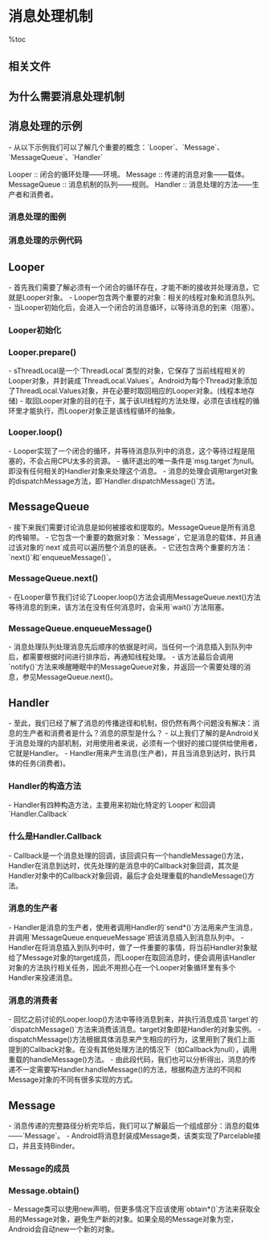 = 消息处理机制 =

%toc

== 相关文件 ==
{{{class="brush:text"
frameworks/base/core/java/android/os/Handler.java
frameworks/base/core/java/android/os/Looper.java
frameworks/base/core/java/android/os/MessageQueue.java
frameworks/base/core/java/android/os/Message.java
}}}

== 为什么需要消息处理机制 ==
{{{class="brush:text"
    在Android中，多个线程互相访问彼此的成员变量，必须加入同步机制，因此引入了消息处理的机制。
例如应用程序启动，主线程绘制UI，并保持一个闭合循环的状态才能使该应用不会退出，这个闭合循环的
状态被抽象成Looper。如果其他线程在执行任务的过程中，要更新UI怎么办？需要一种机制能够插入到当前
闭合循环的UI线程，并执行一些特定的任务，这个机制被抽象成MessageQueue，所有任务以队列的形式存在，
并按照时间顺序排队，顺序执行。如何加入自定义的任务？具体任务是什么？何时加入？需要另一种机制来
提供——Handler。
    非UI线程通过这种机制就能够转换到UI的线程执行，保证了UI更新的安全性和合理性。
}}}

== 消息处理的示例 ==
- 从以下示例我们可以了解几个重要的概念：`Looper`、`Message`、`MessageQueue`、`Handler`

Looper :: 闭合的循环处理——环境。
Message :: 传递的消息对象——载体。
MessageQueue :: 消息机制的队列——规则。
Handler :: 消息处理的方法——生产者和消费者。

=== 消息处理的图例 ===
{{http:pic/framework_handler.png}}

=== 消息处理的示例代码 ===
{{{class="brush:java"
class LooperThread extends Thread {
    public Handler mHandler;

    public void run() {
        // 准备消息循环
        Looper.prepare();
    
        mHandler = new Handler() {
            public void handleMessage(Message msg) {
                // 消息处理
            }
        };
        
        // 发送消息
        mHandler.sendMessage(msg);
    
        // 消息循环
        Looper.loop();
    }
}
}}}

== Looper ==
- 首先我们需要了解必须有一个闭合的循环存在，才能不断的接收并处理消息，它就是Looper对象。
- Looper包含两个重要的对象：相关的线程对象和消息队列。
- 当Looper初始化后，会进入一个闭合的消息循环，以等待消息的到来（阻塞）。

=== Looper初始化 ===
{{{class="brush:java"
private Looper() {
    // 初始化消息队列
    mQueue = new MessageQueue();
    mRun = true;
    mThread = Thread.currentThread();
}
}}}

=== Looper.prepare() ===
- sThreadLocal是一个`ThreadLocal`类型的对象，它保存了当前线程相关的Looper对象，并封装成`ThreadLocal.Values`。Android为每个Thread对象添加了ThreadLocal.Values对象，并在必要时取回相应的Looper对象。(线程本地存储)
- 取回Looper对象的目的在于，属于该UI线程的方法处理，必须在该线程的循环里才能执行，而Looper对象正是该线程循环的抽象。

{{{class="brush:java"
public static final void prepare() {
    if (sThreadLocal.get() != null) {
        throw new RuntimeException("Only one Looper may be created per thread");
    }
    sThreadLocal.set(new Looper());
}
}}}

=== Looper.loop() ===
- Looper实现了一个闭合的循环，并等待消息队列中的消息，这个等待过程是阻塞的，不会占用CPU太多的资源。
- 循环退出的唯一条件是`msg.target`为null。即没有任何相关的Handler对象来处理这个消息。
- 消息的处理会调用target对象的dispatchMessage方法，即`Handler.dispatchMessage()`方法。

{{{class="brush:java"
public static final void loop() {
    Looper me = myLooper();
    MessageQueue queue = me.mQueue;
    while (true) {
        // 该方法会阻塞当前线程
        Message msg = queue.next(); 
        
        if (msg != null) {
            // 当target为null时退出循环
            if (msg.target == null) {
                return;
            }
            
            ......
            
            // 调用target的dispatchMessage()方法
            msg.target.dispatchMessage(msg);
            msg.recycle();
        }
    }
}
}}}

== MessageQueue ==
- 接下来我们需要讨论消息是如何被接收和提取的。MessageQueue是所有消息的传输带。
- 它包含一个重要的数据对象：`Message`，它是消息的载体，并且通过该对象的`next`成员可以遍历整个消息的链表。
- 它还包含两个重要的方法：`next()`和`enqueueMessage()`。

=== MessageQueue.next() ===
- 在Looper章节我们讨论了Looper.loop()方法会调用MessageQueue.next()方法等待消息的到来，该方法在没有任何消息时，会采用`wait()`方法阻塞。

{{{class="brush:java"
final Message next() {
    boolean tryIdle = true;

    while (true) {
        long now;
        Object[] idlers = null;

        // 查询队列中的消息处理时间是否是现在需要处理的，
        // 是则返回该消息，否则返回空。
        synchronized (this) {
            now = SystemClock.uptimeMillis();
            Message msg = pullNextLocked(now);
            if (msg != null) return msg;
            if (tryIdle && mIdleHandlers.size() > 0) {
                idlers = mIdleHandlers.toArray();
            }
        }

        ......

        // 没有消息处理，则等待
        synchronized (this) {
            try {
                if (mMessages != null) {
                    if (mMessages.when-now > 0) {
                        Binder.flushPendingCommands();
                        this.wait(mMessages.when-now);
                    }
                } else {
                    Binder.flushPendingCommands();
                    this.wait();
                }
            }
            catch (InterruptedException e) {
            }
        }
    }
}

final Message pullNextLocked(long now) {
    Message msg = mMessages;
    if (msg != null) {
        if (now >= msg.when) {
            mMessages = msg.next;
            if (Config.LOGV) Log.v(
                "MessageQueue", "Returning message: " + msg);
            return msg;
        }
    }

    return null;
}
}}}

=== MessageQueue.enqueueMessage() ===
- 消息处理队列处理消息先后顺序的依据是时间，当任何一个消息插入到队列中后，都需要根据时间进行排序后，再通知线程处理。
- 该方法最后会调用`notify()`方法来唤醒睡眠中的MessageQueue对象，并返回一个需要处理的消息，参见MessageQueue.next()。

{{{class="brush:java"
final boolean enqueueMessage(Message msg, long when) {
    ......

    // 根据时间进行排序
    synchronized (this) {
        ......

        msg.when = when;
        Message p = mMessages;
        if (p == null || when == 0 || when < p.when) {
            msg.next = p;
            mMessages = msg;
            this.notify();
        } else {
            Message prev = null;
            while (p != null && p.when <= when) {
                prev = p;
                p = p.next;
            }
            msg.next = prev.next;
            prev.next = msg;
            this.notify();
        }
    }
    return true;
}
}}}

== Handler ==
- 至此，我们已经了解了消息的传播途径和机制，但仍然有两个问题没有解决：消息的生产者和消费者是什么？消息的原型是什么？
- 以上我们了解的是Android关于消息处理的内部机制，对用使用者来说，必须有一个很好的接口提供给使用者，它就是Handler。
- Handler用来产生消息(生产者)，并且当消息到达时，执行具体的任务(消费者)。

=== Handler的构造方法 ===
- Handler有四种构造方法，主要用来初始化特定的`Looper`和回调`Handler.Callback`

{{{class="brush:java"
public Handler() {
    ......

    mLooper = Looper.myLooper();
    ......
    mQueue = mLooper.mQueue;
    mCallback = null;
}

public Handler(Callback callback) {
    ......

    mLooper = Looper.myLooper();
    ......
    mQueue = mLooper.mQueue;
    mCallback = callback;
}

public Handler(Looper looper) {
    mLooper = looper;
    mQueue = looper.mQueue;
    mCallback = null;
}

public Handler(Looper looper, Callback callback) {
    mLooper = looper;
    mQueue = looper.mQueue;
    mCallback = callback;
}
}}}

=== 什么是Handler.Callback ===
- Callback是一个消息处理的回调，该回调只有一个handleMessage()方法，Handler在消息到达时，优先处理的是消息中的Callback对象回调，其次是Handler对象中的Callback对象回调，最后才会处理重载的handleMessage()方法。

{{{class="brush:java"
public interface Callback {
    public boolean handleMessage(Message msg);
}
}}}

=== 消息的生产者 ===
- Handler是消息的生产者，使用者调用Handler的`send*()`方法用来产生消息，并调用`MessageQueue.enqueueMessage`把该消息插入到消息队列中。
- Handler在将消息插入到队列中时，做了一件重要的事情，将当前Handler对象赋给了Message对象的target成员，而Looper在取回消息时，便会调用该Handler对象的方法执行相关任务，因此不用担心在一个Looper对象循环里有多个Handler来投递消息。

{{{class="brush:java"
public boolean sendMessageAtTime(Message msg, long uptimeMillis) {
    boolean sent = false;
    MessageQueue queue = mQueue;
    if (queue != null) {
        msg.target = this;
        sent = queue.enqueueMessage(msg, uptimeMillis);
    }

    return sent;
}
}}}

=== 消息的消费者 ===
- 回忆之前讨论的Looper.loop()方法中等待消息到来，并执行消息成员`target`的`dispatchMessage()`方法来消费该消息。target对象即是Handler的对象实例。
- dispatchMessage()方法根据具体消息来产生相应的行为，这里用到了我们上面提到的Callback对象。在没有其他处理方法的情况下（如Callback为null），调用重载的handleMessage()方法。
- 由此段代码，我们也可以分析得出，消息的传递不一定需要写Handler.handleMessage()的方法，根据构造方法的不同和Message对象的不同有很多实现的方式。

{{{class="brush:java"
public void dispatchMessage(Message msg) {
    if (msg.callback != null) {
        handleCallback(msg);
    } else {
        if (mCallback != null) {
            if (mCallback.handleMessage(msg)) {
                return;
            }
        }
        handleMessage(msg);
    }
}
}}}

== Message ==
- 消息传递的完整路径分析完毕后，我们可以了解最后一个组成部分：消息的载体——`Message`。
- Android将消息封装成Message类，该类实现了Parcelable接口，并且支持Binder。

=== Message的成员 ===
{{{class="brush:java"
public final class Message implements Parcelable {
    public int what;
    public int arg1; 
    public int arg2;
    public Object obj;
    public Messenger replyTo;
    
    long when;
    Bundle data;
    Handler target;     
    Runnable callback;   
    Message next;
    
    ......
}
}}}

=== Message.obtain() ===
- Message类可以使用new声明，但更多情况下应该使用`obtain*()`方法来获取全局的Message对象，避免生产新的对象。如果全局的Message对象为空，Android会自动new一个新的对象。

{{{class="brush:java"
public static Message obtain() {
    synchronized (mPoolSync) {
        if (mPool != null) {
            Message m = mPool;
            mPool = m.next;
            m.next = null;
            return m;
        }
    }
    return new Message();
}
}}}

